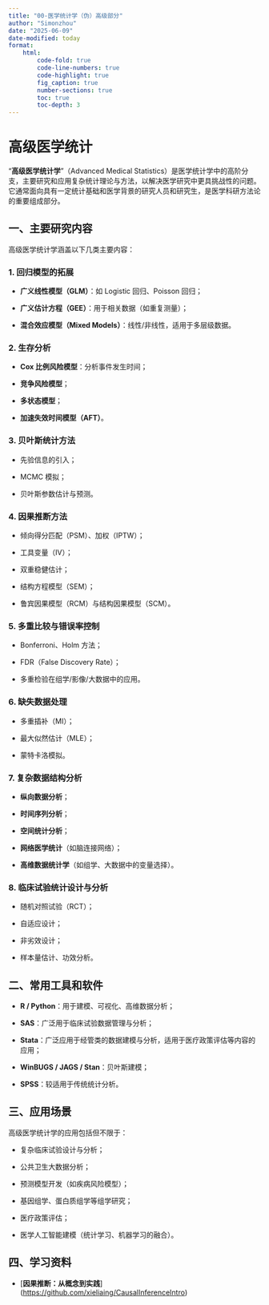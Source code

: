 ```yaml
---
title: "00-医学统计学（伪）高级部分"
author: "Simonzhou"
date: "2025-06-09"
date-modified: today
format: 
    html:
        code-fold: true
        code-line-numbers: true
        code-highlight: true
        fig_caption: true
        number-sections: true
        toc: true
        toc-depth: 3
---
```


# 高级医学统计

“**高级医学统计学**”（Advanced Medical Statistics）是医学统计学中的高阶分支，主要研究和应用复杂统计理论与方法，以解决医学研究中更具挑战性的问题。它通常面向具有一定统计基础和医学背景的研究人员和研究生，是医学科研方法论的重要组成部分。

## 一、主要研究内容

高级医学统计学涵盖以下几类主要内容：

### 1. **回归模型的拓展**

-   **广义线性模型（GLM）**：如 Logistic 回归、Poisson 回归；

-   **广义估计方程（GEE）**：用于相关数据（如重复测量）；

-   **混合效应模型（Mixed Models）**：线性/非线性，适用于多层级数据。

### 2. **生存分析**

-   **Cox 比例风险模型**：分析事件发生时间；

-   **竞争风险模型**；

-   **多状态模型**；

-   **加速失效时间模型（AFT）**。

### 3. **贝叶斯统计方法**

-   先验信息的引入；

-   MCMC 模拟；

-   贝叶斯参数估计与预测。

### 4. **因果推断方法**

-   倾向得分匹配（PSM）、加权（IPTW）；

-   工具变量（IV）；

-   双重稳健估计；

-   结构方程模型（SEM）；

-   鲁宾因果模型（RCM）与结构因果模型（SCM）。

### 5. **多重比较与错误率控制**

-   Bonferroni、Holm 方法；

-   FDR（False Discovery Rate）；

-   多重检验在组学/影像/大数据中的应用。

### 6. **缺失数据处理**

-   多重插补（MI）；

-   最大似然估计（MLE）；

-   蒙特卡洛模拟。

### 7. **复杂数据结构分析**

-   **纵向数据分析**；

-   **时间序列分析**；

-   **空间统计分析**；

-   **网络医学统计**（如脑连接网络）；

-   **高维数据统计学**（如组学、大数据中的变量选择）。

### 8. **临床试验统计设计与分析**

-   随机对照试验（RCT）；

-   自适应设计；

-   非劣效设计；

-   样本量估计、功效分析。

## 二、常用工具和软件

-   **R / Python**：用于建模、可视化、高维数据分析；

-   **SAS**：广泛用于临床试验数据管理与分析；

-   **Stata**：广泛应用于经管类的数据建模与分析，适用于医疗政策评估等内容的应用；

-   **WinBUGS / JAGS / Stan**：贝叶斯建模；

-   **SPSS**：较适用于传统统计分析。

## 三、应用场景

高级医学统计学的应用包括但不限于：

-   复杂临床试验设计与分析；

-   公共卫生大数据分析；

-   预测模型开发（如疾病风险模型）；

-   基因组学、蛋白质组学等组学研究；

-   医疗政策评估；

-   医学人工智能建模（统计学习、机器学习的融合）。

## 四、学习资料

-   \[**因果推断：从概念到实践**\](<https://github.com/xieliaing/CausalInferenceIntro>)